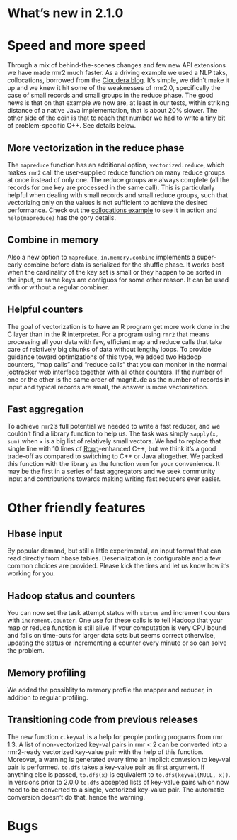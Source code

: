 # What's new in 2.1.0

# Speed and more speed

Through a mix of behind-the-scenes changes and few new API extensions we have made rmr2 much faster. As a driving example we used a NLP taks, collocations, borrowed from the [Cloudera blog](http://blog.cloudera.com/blog/2013/01/a-guide-to-python-frameworks-for-hadoop/). It's simple, we didn't make it up and we knew it hit some of the weaknesses of rmr2.0, specifically the case of small records and small groups in the reduce phase. The good news is that on that example we now are, at least in our tests, within striking distance of a native Java implementation, that is about 20% slower. The other side of the coin is that to reach that number we had to write a tiny bit of problem-specific C++. See details below.

## More vectorization in the reduce phase
The `mapreduce` function has an additional option, `vectorized.reduce`, which makes `rmr2` call the user-supplied reduce function on many reduce groups at once instead of only one. The reduce groups are always complete (all the records for one key are processed in the same call). This is particularly helpful when dealing with small records and small reduce groups, such that vectorizing only on the values is not sufficient to achieve the desired performance. Check out the [collocations example](../pkg/examples/collocations.R) to see it in action and `help(mapreduce)` has the gory details.

## Combine in memory
Also a new option to `mapreduce`, `in.memory.combine` implements a super-early combine before data is serialized for the shuffle phase. It works best when the cardinality of the key set is small or they happen to be sorted in the input, or same keys are contiguos for some other reason. It can be used with or without a regular combiner. 

## Helpful counters
The goal of vectorization is to have an R program get more work done in the C layer than in the R interpreter. For a program using `rmr2` that means processing all your data with few, efficient map and reduce calls that take care of relatively big chunks of data without lengthy loops. To provide guidance toward optimizations of this type, we added two Hadoop counters, "map calls" and "reduce calls" that you can monitor in the normal jobtracker web interface together with all other counters. If the number of one or the other is the same order of magnitude as the number of records in input and typical records are small, the answer is more vectorization.

## Fast aggregation
To achieve `rmr2`'s full potential we needed to write a fast reducer, and we couldn't find a library function to help us. The task was simply `sapply(x, sum)` when `x` is a big list of relatively small vectors. We had to replace that single line with 10 lines of [Rcpp](http://dirk.eddelbuettel.com/code/rcpp.html)-enhanced C++, but we think it's a good trade-off as compared to switching to C++ or Java altogether. We packed this function with the library as the function `vsum` for your convenience. It may be the first in a series of fast aggregators and we seek community input and contributions towards making writing fast reducers ever easier.

# Other friendly features

## Hbase input
By popular demand, but still a little experimental, an input format that can read directly from hbase tables. Deserialization is configurable and a few common choices are provided. Please kick the tires and let us know how it's working for you.

## Hadoop status and counters
You can now set the task attempt status with `status` and increment counters with `increment.counter`. One use for these calls is to tell Hadoop that your map or reduce function is still alive. If your computation is very CPU bound and fails on time-outs for larger data sets but seems correct otherwise, updating the status or incrementing a counter every minute or so can solve the problem.

## Memory profiling
We added the possiblity to memory profile the mapper and reducer, in addition to regular profiling.

## Transitioning code from previous releases
The new function `c.keyval` is a help for people porting programs from rmr 1.3. A list of non-vectorized key-val pairs in rmr < 2 can be converted into a rmr2-ready vectorized key-value pair with the help of this function. Moreover, a warning is generated every time an implicit convrsion to key-val pair is performed. `to.dfs` takes a key-value pair as first argument. If anything else is passed, `to.dfs(x)` is equivalent to `to.dfs(keyval(NULL, x))`. In versions prior to 2.0.0 `to.dfs` accepted lists of key-value pairs which now need to be converted to a single, vectorized key-value pair. The automatic conversion doesn't do that, hence the warning.

# Bugs

